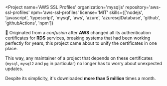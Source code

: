 
<Project
  name='AWS SSL Profiles'
  organization='mysqljs'
  repository='aws-ssl-profiles'
  npm='aws-ssl-profiles'
  license='MIT'
  skills={['nodejs', 'javascript', 'typescript', 'mysql', 'aws', 'azure', 'azuresqlDatabase', 'github', 'githubActions', 'npm']}
>

📜 Originated from a _confusion_ after **AWS** changed all its authentication certificates for **RDS** services, breaking systems that had been working perfectly for years, this project came about to unify the certificates in one place.

This way, any maintainer of a project that depends on these certificates (`mysql`, `mysql2` and `pg` in particular) no longer has to worry about unexpected updates.

Despite its simplicity, it's downloaded **more than 5 million** times a month.

</Project>
